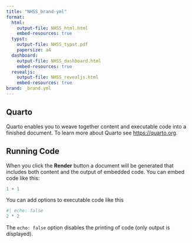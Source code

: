 ---
title: "NHSS_brand-yml"
format: 
  html: 
    output-file: NHSS_html.html
    embed-resources: true
  typst: 
    output-file: NHSS_typst.pdf
    papersize: a4
  dashboard: 
    output-file: NHSS_dashboard.html
    embed-resources: true
  revealjs:
    output-file: NHSS_revealjs.html
    embed-resources: true
brand: _brand.yml
---

## Quarto

Quarto enables you to weave together content and executable code into a finished document. To learn more about Quarto see <https://quarto.org>.

## Running Code

When you click the **Render** button a document will be generated that includes both content and the output of embedded code. You can embed code like this:

```{r}
1 + 1
```

You can add options to executable code like this 

```{r}
#| echo: false
2 * 2
```

The `echo: false` option disables the printing of code (only output is displayed).

